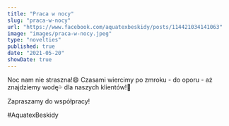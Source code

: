 ```yaml
---
title: "Praca w nocy"
slug: "praca-w-nocy"
url: "https://www.facebook.com/aquatexbeskidy/posts/114421034141063"
image: "images/praca-w-nocy.jpeg"
type: "novelties"
published: true
date: "2021-05-20"
showDate: true
---
```


Noc nam nie straszna!😄 Czasami wiercimy po zmroku - do oporu - aż znajdziemy wodę💦 dla naszych klientów!💪

Zapraszamy do współpracy!

#AquatexBeskidy
